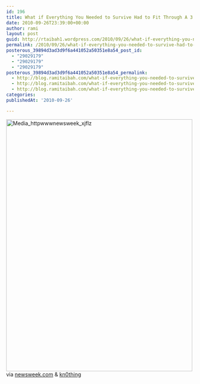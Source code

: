 ```yaml
---
id: 196
title: What if Everything You Needed to Survive Had to Fit Through A 3 Inch Wide Hole?
date: 2010-09-26T23:39:00+00:00
author: rami
layout: post
guid: http://rtaibah1.wordpress.com/2010/09/26/what-if-everything-you-needed-to-survive-had-to-fit-through-a-3-inch-wide-hole
permalink: /2010/09/26/what-if-everything-you-needed-to-survive-had-to-fit-through-a-3-inch-wide-hole/
posterous_39894d3ad3d9f6a441052a50351e8a54_post_id:
  - "29029179"
  - "29029179"
  - "29029179"
posterous_39894d3ad3d9f6a441052a50351e8a54_permalink:
  - http://blog.ramitaibah.com/what-if-everything-you-needed-to-survive-had
  - http://blog.ramitaibah.com/what-if-everything-you-needed-to-survive-had
  - http://blog.ramitaibah.com/what-if-everything-you-needed-to-survive-had
categories:
publishedAt: '2010-09-26'

---
```

<div class="posterous_bookmarklet_entry">
  <div class='p_embed p_image_embed'>
    <a href="http://139.59.20.41/wp-content/uploads/2011/12/media_httpwwwnewsweek_xjflz-scaled1000.jpg"><img alt="Media_httpwwwnewsweek_xjflz" height="677" src="http://139.59.20.41/wp-content/uploads/2011/12/media_httpwwwnewsweek_xjflz-scaled1000.jpg?w=221" width="500" /></a>
  </div>
  
  <div class="posterous_quote_citation">
    via <a href="http://www.newsweek.com/2010/09/13/back-story-think-of-the-miners.html">newsweek.com</a>&nbsp;& <a href="twitter.com/kn0thing" target="_blank">kn0thing</a>
  </div>
  
  <p>
    &nbsp;
  </p>
</div>
